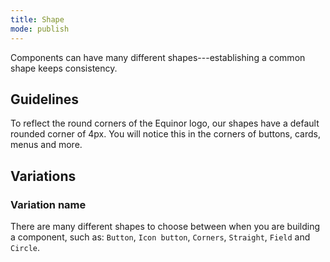 ```yaml
---
title: Shape
mode: publish
---
```


Components can have many different shapes---establishing a common shape keeps consistency.

<!--One to two sentences as an introduction to the component-->

## Guidelines

<!--List how to use it, sizes, widths, grid interactions, color allowances -->

To reflect the round corners of the Equinor logo, our shapes have a default rounded corner of 4px. You will notice this in the corners of buttons, cards, menus and more.

## Variations

### Variation name

<!--One ### heading per frame in Figma, explaining each component in that frame. One 'content' section per variation if needed -->

There are many different shapes to choose between when you are building a component, such as: `Button`, `Icon button`, `Corners`, `Straight`, `Field` and `Circle`.

<FigmaImage
  url="https://www.figma.com/file/0TbIXrrObWj80Cf7KucKYFL0/Design-Tokens?node-id=335%3A30"
  alt="Figma design for shapes"
/>
